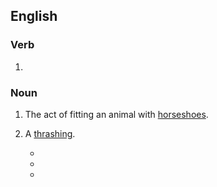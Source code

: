 ==English==

===Verb===
{{head|en|present participle}}

# {{present participle of|shoe|lang=en|nocat=1}}

===Noun===
{{en-noun}}

# The act of fitting an animal with [[horseshoe]]s.
# {{lb|en|slang}} A [[thrashing]].
#* {{quote-book|year=2010|title=Ronan O'Gara: My Autobiography|author=Ronan O'Gara |page=85|ISBN=1409081494|passage=Rags was on the wrong side of a ruck in a training exercise and Woody gave him a '''shoeing''', just as you would to one of the opposition in a match situation.}}
#* {{quote-book|year=2013|title=The 3CW Encyclopedia|author=James Dixon|page=147|ISBN=1291394656|passage=They jump the two babyface performers and give them a '''shoeing''', only to get cleared out of the ring in double quick time. }}
#* {{quote-book|title=The Illuminations |author=Andrew O'Hagan |year=2015 |page=39 |ISBN=9780571273676 |passage=And he gave the IRA a right '''shoeing''' as well. }}